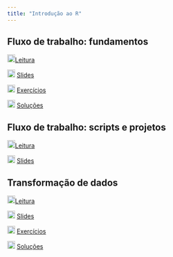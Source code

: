 ```yaml
---
title: "Introdução ao R"
---
```


## Fluxo de trabalho: fundamentos

![](img/book.png){width="18"}[Leitura](https://cienciadedatos.github.io/pt-r4ds/workflow-basics.html)

![](img/slide.png){width="18"} [Slides](fluxo-trabalho-fundamentos.qmd){target="_blank"}

![](img/exercicios.png){width="18"} [Exercícios](exercicios-fluxo-trabalho-fundamentos.qmd){target="_blank"}

![](img/respostas.png){width="18"} [Soluções](respostas-fluxo-trabalho-fundamentos.qmd){target="_blank"}

## Fluxo de trabalho: scripts e projetos

![](img/book.png){width="18"}[Leitura](https://cienciadedatos.github.io/pt-r4ds/workflow-scripts.html)

![](img/slide.png){width="18"} [Slides](fluxo-trabalho-scripts-projetos.qmd){target="_blank"}

## Transformação de dados

![](img/book.png){width="18"}[Leitura](https://cienciadedatos.github.io/pt-r4ds/data-transform.html)

![](img/slide.png){width="18"} [Slides](transformacao-dados.qmd){target="_blank"}

![](img/exercicios.png){width="18"} [Exercícios](exercicios-transformacao-dados.qmd){target="_blank"}

![](img/respostas.png){width="18"} [Soluções](respostas-transformacao-dados.qmd){target="_blank"}
